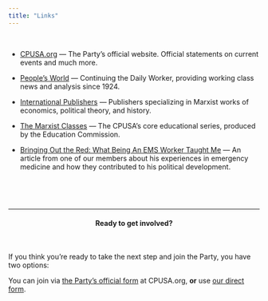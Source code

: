 ```yaml
---
title: "Links"
---
```


<br>

-   [CPUSA.org](https://cpusa.org) — The Party's official website. Official statements on current events and much more.

-   [People's World](https://www.peoplesworld.org/) — Continuing the Daily Worker, providing working class news and analysis since 1924.

-   [International Publishers](https://intpubnyc.com) — Publishers specializing in Marxist works of economics, political theory, and history.

-   [The Marxist Classes](https://www.cpusa.org/article_category/marxist-classes/) — The CPUSA's core educational series, produced by the Education Commission.

-   [Bringing Out the Red: What Being An EMS Worker Taught Me](https://cpusa.org/article/bringing-out-the-red-what-being-an-ems-worker-taught-me/) — An article from one of our members about his experiences in emergency medicine and how they contributed to his political development.

<br>

<br>

------------------------------------------------------------------------

#### Ready to get involved? {style="text-align: center"}

<br>

If you think you're ready to take the next step and join the Party, you have two options:

You can join via [the Party's official form](https://cpusa.org/join) at CPUSA.org, **or** use [our direct form](https://docs.google.com/forms/d/e/1FAIpQLSe-fWp2dtyBaVpYY21GCcX465iHk3lB6j_T7YzboTZQmdbPIw/viewform).

